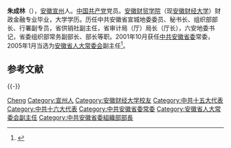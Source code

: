 '''朱成林'''（{{bd|1945年|1月||catIdx=Z朱}}），[[安徽|安徽]][[宣州|宣州]]人。[[中国共产党|中国共产党]]党员。[[安徽财经大学|安徽财贸学院]]（现[[安徽财经大学|安徽财经大学]]）财政金融专业毕业，大学学历。历任中共安徽省宣城地委委员、秘书长、组织部部长、行署副专员，省供销社副主任，省审计局（厅）局长（厅长），六安地委书记，省委组织部常务副部长、部长等职。2001年10月获任[[中共安徽省委|中共安徽省委]]常委，2005年1月当选为[[安徽省人大常委会|安徽省人大常委会]]副主任<ref>{{cite web|accessdate=2013-05-01|url=http://www.people.com.cn/GB/14576/14842/15277/3159403.html|title=朱成林当选为安徽省人大常委会副主任|publisher=[[人民网|人民网]]|archive-date=2016-03-04|archive-url=https://web.archive.org/web/20160304091958/http://www.people.com.cn/GB/14576/14842/15277/3159403.html|dead-url=no}}</ref>。

==参考文献==
{{reflist|3}}

{{-}}
{{start box}}
{{s-ppo}}
{{s-before|[[乔传秀|乔传秀]]}}
{{s-title|[[中国共产党安徽省委员会|中国共产党安徽省委员会]]组织部部长|2001年3月—2005年1月}}
{{s-after|[[段敦厚|段敦厚]]}}
{{s-before|[[何宗新|何宗新]]}}
{{s-title|[[中国共产党六安地区委员会|中国共产党六安地区委员会]]书记|1997年1月—1999年8月}}
{{s-after|[[洪文虎|洪文虎]]}}
{{s-gov}}
{{s-before|?}}
{{s-title|[[安徽省审计厅|安徽省审计厅]]厅长<br><small>（原称安徽省审计局）</small>|1993年3月—1997年1月}}
{{s-after|[[桂建平|桂建平]]}}
{{end box}}

{{DEFAULTSORT:zhu chenglin}}
[[Category:朱姓|Cheng]]
[[Category:宣州人|Category:宣州人]]
[[Category:安徽财经大学校友|Category:安徽财经大学校友]]
[[Category:中共十五大代表|Category:中共十五大代表]]
[[Category:中共十六大代表|Category:中共十六大代表]]
[[Category:中共安徽省委常委|Category:中共安徽省委常委]]
[[Category:安徽省人大常委会副主任|Category:安徽省人大常委会副主任]]
[[Category:中共安徽省委組織部部長|Category:中共安徽省委組織部部長]]
{{China-poli-bio-stub}}